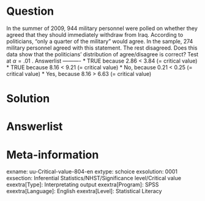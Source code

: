 Question
========
  
In the summer of 2009, 944 military personnel were polled on whether they agreed that they should immediately withdraw from Iraq. According to politicians, "only a quarter of the military" would agree. In the sample, 274 military personnel agreed with this statement. The rest disagreed. Does this data show that the politicians' distribution of agree/disagree is correct? Test at $\alpha = .01$ . 
Answerlist
----------
* TRUE because 2.86 < 3.84 (= critical value)
* TRUE because 8.16 < 9.21 (= critical value)
* No, because 0.21 < 0.25 (= critical value)
* Yes, because 8.16 > 6.63 (= critical value)

Solution
========
  


Answerlist
========

Meta-information
================
exname: uu-Critical-value-804-en
extype: schoice
exsolution: 0001
exsection: Inferential Statistics/NHST/Significance level/Critical value
exextra[Type]: Interpretating output
exextra[Program]: SPSS
exextra[Language]: English
exextra[Level]: Statistical Literacy
